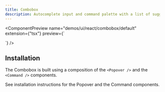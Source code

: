 ```yaml
---
title: Combobox
description: Autocomplete input and command palette with a list of suggestions.
---
```


<ComponentPreview
  name="demos/ui/react/combobox/default"
  extension={"tsx"}
  preview={`<Skeleton className="h-44 w-64" />
<div>
  <Skeleton className="size-10 rounded-full" />
  <div>
    <Skeleton className="h-4 w-44" />
    <Skeleton className="h-4 w-36" />
  </div>
</div>`}
/>

## Installation

The Combobox is built using a composition of the `<Popover />` and the `<Command />` components.

See installation instructions for the Popover and the Command components.
